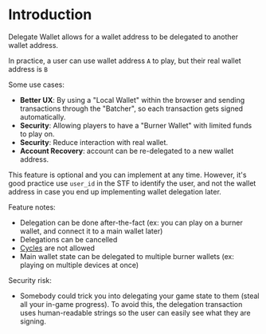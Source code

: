 # Introduction

Delegate Wallet allows for a wallet address to be delegated to another wallet address.

In practice, a user can use wallet address `A` to play, but their real wallet address is `B`

Some use cases:
* **Better UX**: By using a "Local Wallet" within the browser and sending transactions through the "Batcher", so each transaction gets signed automatically.
* **Security**: Allowing players to have a "Burner Wallet" with limited funds to play on.
* **Security**: Reduce interaction with real wallet.
* **Account Recovery**: account can be re-delegated to a new wallet address.

This feature is optional and you can implement at any time.
However, it's good practice use `user_id` in the STF to identify the user, and not the wallet address in case you end up implementing wallet delegation later.

Feature notes:
- Delegation can be done after-the-fact (ex: you can play on a burner wallet, and connect it to a main wallet later)
- Delegations can be cancelled
- [Cycles](https://en.wikipedia.org/wiki/Cycle_(graph_theory)) are not allowed
- Main wallet state can be delegated to multiple burner wallets (ex: playing on multiple devices at once)

Security risk:
- Somebody could trick you into delegating your game state to them (steal all your in-game progress). To avoid this, the delegation transaction uses human-readable strings so the user can easily see what they are signing.

